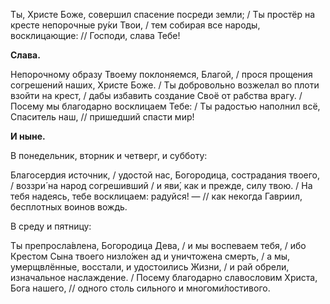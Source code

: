 Ты, Христе Боже, совершил спасение посреди земли; / Ты простёр на кресте непорочные ру́ки Твои, / тем собирая все народы, восклицающие: // Господи, слава Тебе!

**Слава.** 

Непорочному образу Твоему поклоняемся, Благой, / прося прощения согрешений наших, Христе Боже. / Ты добровольно возжелал во плоти взойти на крест, / дабы избавить создание Своё от рабства врагу. / Посему мы благодарно восклицаем Тебе: / Ты радостью наполнил всё, Спаситель наш, // пришедший спасти мир!

**И ныне.**

В понедельник, вторник и четверг, и субботу:

Благосердия источник, / удостой нас, Богородица, сострадания твоего, / воззри́ на народ согрешивший / и яви́, как и прежде, силу твою. / На тебя надеясь, тебе восклицаем: радуйся! — // как некогда Гавриил, бесплотных воинов вождь.

В среду и пятницу:

Ты препросла́влена, Богородица Дева, / и мы воспеваем тебя, / ибо Крестом Сына твоего низло́жен ад и уничтожена смерть, / а мы, умерщвлённые, восстали, и удостоились Жизни, / и рай обрели, изначальное наслаждение. / Посему благодарно славословим Христа, Бога нашего, // одного столь сильного и многоми́лостивого.

